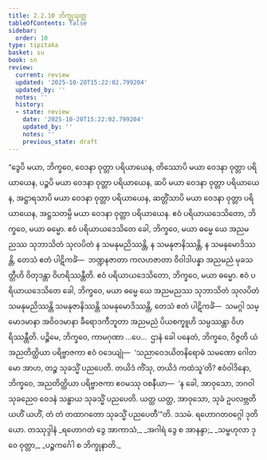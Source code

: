 ```yaml
---
title: 2.2.10 ဘိက္ခုသုတ္တ
tableOfContents: false
sidebar:
  order: 10
type: tipitaka
basket: su
book: sn
review:
  current: review
  updated: '2025-10-20T15:22:02.799204'
  updated_by: ''
  notes: ''
  history:
  - state: review
    date: '2025-10-20T15:22:02.799204'
    updated_by: ''
    notes: ''
    previous_state: draft
---
```



<DynamicBreadcrumb />


<ReviewStatus review={frontmatter.review} showDetails={true} />

<HypothesisAnnotation frontmatter={frontmatter} />

<Division number="268" book="sn" e="ch" v="18" p="319">

<Paragraph number="1190" book="sn">
“ဒွေပိ မယာ, ဘိက္ခဝေ, ဝေဒနာ ဝုတ္တာ ပရိယာယေန, တိဿောပိ မယာ ဝေဒနာ ဝုတ္တာ ပရိယာယေန, ပဉ္စပိ မယာ ဝေဒနာ ဝုတ္တာ ပရိယာယေန, ဆပိ မယာ ဝေဒနာ ဝုတ္တာ ပရိယာယေန, အဋ္ဌာရသာပိ မယာ ဝေဒနာ ဝုတ္တာ ပရိယာယေန, ဆတ္တိံသာပိ မယာ ဝေဒနာ ဝုတ္တာ ပရိယာယေန, အဋ္ဌသတမ္ပိ မယာ ဝေဒနာ ဝုတ္တာ ပရိယာယေန. ဧဝံ ပရိယာယဒေသိတော, ဘိက္ခဝေ, မယာ ဓမ္မော. ဧဝံ ပရိယာယဒေသိတေ ခေါ, ဘိက္ခဝေ, မယာ ဓမ္မေ ယေ အညမညဿ သုဘာသိတံ သုလပိတံ န သမနုမညိဿန္တိ, န သမနုဇာနိဿန္တိ, န သမနုမောဒိဿန္တိ, တေသံ ဧတံ ပါဋိကင်္ခံ—  ဘဏ္ဍနဇာတာ ကလဟဇာတာ ဝိဝါဒါပန္နာ အညမညံ မုခသတ္တီဟိ ဝိတုဒန္တာ ဝိဟရိဿန္တီတိ. ဧဝံ ပရိယာယဒေသိတော, ဘိက္ခဝေ, မယာ ဓမ္မော. ဧဝံ ပရိယာယဒေသိတေ ခေါ, ဘိက္ခဝေ, မယာ ဓမ္မေ ယေ အညမညဿ သုဘာသိတံ သုလပိတံ သမနုမညိဿန္တိ သမနုဇာနိဿန္တိ သမနုမောဒိဿန္တိ, တေသံ ဧတံ ပါဋိကင်္ခံ—  သမဂ္ဂါ သမ္မောဒမာနာ အဝိဝဒမာနာ ခီရောဒကီဘူတာ အညမညံ ပိယစက္ခူဟိ သမ္ပဿန္တာ ဝိဟရိဿန္တီတိ.
</Paragraph>

<Paragraph number="1191" book="sn">
ပဉ္စိမေ, ဘိက္ခဝေ, ကာမဂုဏာ …ပေ…  ဌာနံ ခေါ ပနေတံ, ဘိက္ခဝေ, ဝိဇ္ဇတိ ယံ အညတိတ္ထိယာ ပရိဗ္ဗာဇကာ ဧဝံ ဝဒေယျုံ—  ‘သညာဝေဒယိတနိရောဓံ သမဏော ဂေါတမော အာဟ, တဉ္စ သုခသ္မိံ ပညပေတိ. တယိဒံ ကိံသု, တယိဒံ ကထံသူ’တိ? ဧဝံဝါဒိနော, ဘိက္ခဝေ, အညတိတ္ထိယာ ပရိဗ္ဗာဇကာ ဧဝမဿု ဝစနီယာ—  ‘န ခေါ, အာဝုသော, ဘဂဝါ သုခညေဝ ဝေဒနံ သန္ဓာယ သုခသ္မိံ ပညပေတိ. ယတ္ထ ယတ္ထ, အာဝုသော, သုခံ ဥပလဗ္ဘတိ ယဟိံ ယဟိံ, တံ တံ တထာဂတော သုခသ္မိံ ပညပေတီ’”တိ.

</Paragraph>
</Division>

<Paragraph number="1192" type="center" book="sn">
ဒသမံ.



</Paragraph>

<Paragraph number="1193" type="center" book="sn">
ရဟောဂတဝဂ္ဂေါ ဒုတိယော.



</Paragraph>

<Paragraph number="1194" type="center" book="sn">
တဿုဒ္ဒါနံ


</Paragraph>

<Paragraph number="1195" type="verses" book="sn">
_ရဟောဂတံ ဒွေ အာကာသံ,_  
_အဂါရံ ဒွေ စ အာနန္ဒာ;_  
_သမ္ဗဟုလာ ဒုဝေ ဝုတ္တာ,_  
_ပဉ္စကင်္ဂေါ စ ဘိက္ခုနာတိ._
</Paragraph>